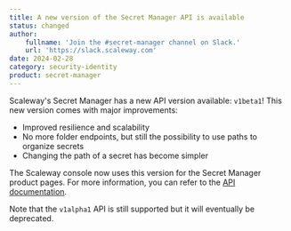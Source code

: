 ```yaml
---
title: A new version of the Secret Manager API is available
status: changed
author:
    fullname: 'Join the #secret-manager channel on Slack.'
    url: 'https://slack.scaleway.com'
date: 2024-02-28
category: security-identity
product: secret-manager
---
```


Scaleway's Secret Manager has a new API version available: `v1beta1`!
This new version comes with major improvements:
- Improved resilience and scalability
- No more folder endpoints, but still the possibility to use paths to organize secrets
- Changing the path of a secret has become simpler

The Scaleway console now uses this version for the Secret Manager product pages. For more information, you can refer to the [API documentation](https://www.scaleway.com/en/developers/api/secret-manager).

Note that the `v1alpha1` API is still supported but it will eventually be deprecated.


